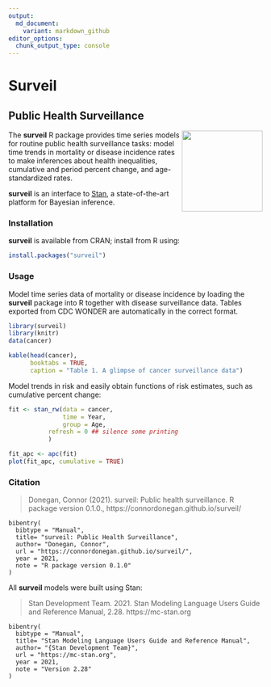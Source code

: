 ```yaml
---
output:
  md_document:
    variant: markdown_github
editor_options: 
  chunk_output_type: console
---
```


<!-- README.md is generated from README.Rmd. Please edit that file -->

# Surveil

## Public Health Surveillance

<img src="man/figures/logo.png" align="right" width="160" />

The **surveil** R package provides time series models for routine public health surveillance tasks: model time trends in mortality or disease incidence rates to make inferences about health inequalities, cumulative and period percent change, and age-standardized rates. 

**surveil** is an interface to [Stan](https://mc-stan.org), a state-of-the-art platform for Bayesian inference. 

### Installation

**surveil** is available from CRAN; install from R using:

```r
install.packages("surveil")
```

### Usage

Model time series data of mortality or disease incidence by loading the **surveil** package into R together with disease surveillance data. Tables exported from CDC WONDER are automatically in the correct format.

```r
library(surveil)
library(knitr)
data(cancer)

kable(head(cancer), 
      booktabs = TRUE,
      caption = "Table 1. A glimpse of cancer surveillance data")
```

Model trends in risk and easily obtain functions of risk estimates, such as cumulative percent change:

```r
fit <- stan_rw(data = cancer,
               time = Year,
               group = Age,
	       refresh = 0 ## silence some printing
	       )

fit_apc <- apc(fit)
plot(fit_apc, cumulative = TRUE)
```

### Citation

> Donegan, Connor (2021). surveil: Public health surveillance. R package version 0.1.0., https://connordonegan.github.io/surveil/

```
bibentry(
  bibtype = "Manual",
  title= "surveil: Public Health Surveillance",
  author= "Donegan, Connor",
  url = "https://connordonegan.github.io/surveil/",
  year = 2021,
  note = "R package version 0.1.0"
)
```

All **surveil** models were built using Stan:

> Stan Development Team. 2021. Stan Modeling Language Users Guide and Reference Manual, 2.28. https://mc-stan.org

```
bibentry(
  bibtype = "Manual",
  title= "Stan Modeling Language Users Guide and Reference Manual",
  author= "{Stan Development Team}",
  url = "https://mc-stan.org",
  year = 2021,
  note = "Version 2.28"
)
```

